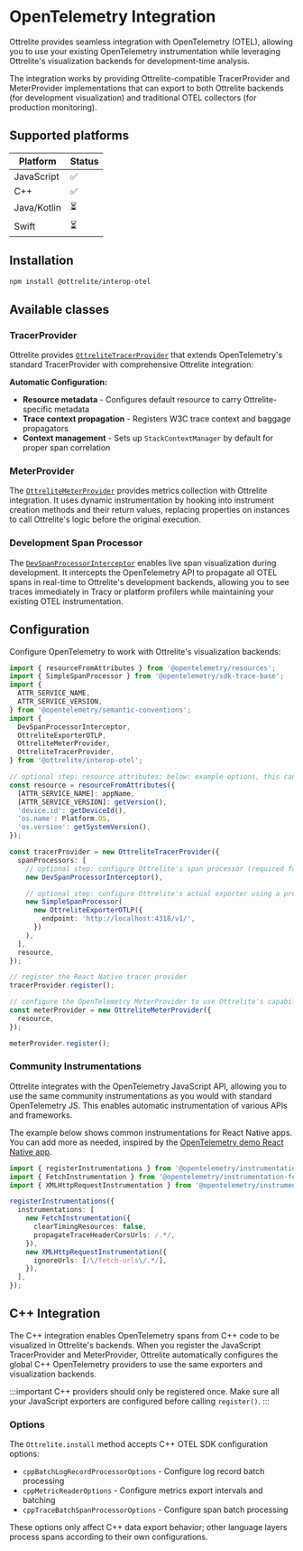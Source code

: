 # OpenTelemetry Integration

Ottrelite provides seamless integration with OpenTelemetry (OTEL), allowing you to use your existing OpenTelemetry instrumentation while leveraging Ottrelite's visualization backends for development-time analysis.

The integration works by providing Ottrelite-compatible TracerProvider and MeterProvider implementations that can export to both Ottrelite backends (for development visualization) and traditional OTEL collectors (for production monitoring).

## Supported platforms

| Platform | Status |
| -------- | ------ |
| JavaScript | ✅ |
| C++ | ✅ |
| Java/Kotlin | ⏳ |
| Swift | ⏳ |

## Installation

```bash
npm install @ottrelite/interop-otel
```

## Available classes

### TracerProvider

Ottrelite provides [`OttreliteTracerProvider`](https://github.com/callstackincubator/ottrelite/blob/main/packages/interop-otel/src/otel/OttreliteTracerProvider.ts) that extends OpenTelemetry's standard TracerProvider with comprehensive Ottrelite integration:

**Automatic Configuration:**
- **Resource metadata** - Configures default resource to carry Ottrelite-specific metadata
- **Trace context propagation** - Registers W3C trace context and baggage propagators
- **Context management** - Sets up `StackContextManager` by default for proper span correlation

### MeterProvider

The [`OttreliteMeterProvider`](https://github.com/callstackincubator/ottrelite/blob/main/packages/interop-otel/src/otel/OttreliteMeterProvider.ts) provides metrics collection with Ottrelite integration. It uses dynamic instrumentation by hooking into instrument creation methods and their return values, replacing properties on instances to call Ottrelite's logic before the original execution.

### Development Span Processor

The [`DevSpanProcessorInterceptor`](https://github.com/callstackincubator/ottrelite/blob/main/packages/interop-otel/src/otel/processor/DevSpanProcessorInterceptor.ts) enables live span visualization during development. It intercepts the OpenTelemetry API to propagate all OTEL spans in real-time to Ottrelite's development backends, allowing you to see traces immediately in Tracy or platform profilers while maintaining your existing OTEL instrumentation.

## Configuration

Configure OpenTelemetry to work with Ottrelite's visualization backends:

```typescript
import { resourceFromAttributes } from '@opentelemetry/resources';
import { SimpleSpanProcessor } from '@opentelemetry/sdk-trace-base';
import {
  ATTR_SERVICE_NAME,
  ATTR_SERVICE_VERSION,
} from '@opentelemetry/semantic-conventions';
import {
  DevSpanProcessorInterceptor,
  OttreliteExporterOTLP,
  OttreliteMeterProvider,
  OttreliteTracerProvider,
} from '@ottrelite/interop-otel';

// optional step: resource attributes; below: example options, this can be customized as needed
const resource = resourceFromAttributes({
  [ATTR_SERVICE_NAME]: appName,
  [ATTR_SERVICE_VERSION]: getVersion(),
  'device.id': getDeviceId(),
  'os.name': Platform.OS,
  'os.version': getSystemVersion(),
});

const tracerProvider = new OttreliteTracerProvider({
  spanProcessors: [
    // optional step: configure Ottrelite's span processor (required for live tracing in dev)
    new DevSpanProcessorInterceptor(),

    // optional step: configure Ottrelite's actual exporter using a preferred processor of choice
    new SimpleSpanProcessor(
      new OttreliteExporterOTLP({
        endpoint: 'http://localhost:4318/v1/',
      })
    ),
  ],
  resource,
});

// register the React Native tracer provider
tracerProvider.register();

// configure the OpenTelemetry MeterProvider to use Ottrelite's capabilities
const meterProvider = new OttreliteMeterProvider({
  resource,
});

meterProvider.register();
```

### Community Instrumentations

Ottrelite integrates with the OpenTelemetry JavaScript API, allowing you to use the same community instrumentations as you would with standard OpenTelemetry JS. This enables automatic instrumentation of various APIs and frameworks.

The example below shows common instrumentations for React Native apps. You can add more as needed, inspired by the [OpenTelemetry demo React Native app](https://opentelemetry.io/docs/demo/services/react-native-app/).

```typescript
import { registerInstrumentations } from '@opentelemetry/instrumentation';
import { FetchInstrumentation } from '@opentelemetry/instrumentation-fetch';
import { XMLHttpRequestInstrumentation } from '@opentelemetry/instrumentation-xml-http-request';

registerInstrumentations({
  instrumentations: [
    new FetchInstrumentation({
      clearTimingResources: false,
      propagateTraceHeaderCorsUrls: /.*/,
    }),
    new XMLHttpRequestInstrumentation({
      ignoreUrls: [/\/fetch-urls\/.*/],
    }),
  ],
});
```

## C++ Integration

The C++ integration enables OpenTelemetry spans from C++ code to be visualized in Ottrelite's backends. When you register the JavaScript TracerProvider and MeterProvider, Ottrelite automatically configures the global C++ OpenTelemetry providers to use the same exporters and visualization backends.

:::important
C++ providers should only be registered once. Make sure all your JavaScript exporters are configured before calling `register()`.
:::

### Options

The `Ottrelite.install` method accepts C++ OTEL SDK configuration options:

- `cppBatchLogRecordProcessorOptions` - Configure log record batch processing
- `cppMetricReaderOptions` - Configure metrics export intervals and batching
- `cppTraceBatchSpanProcessorOptions` - Configure span batch processing

These options only affect C++ data export behavior; other language layers process spans according to their own configurations.
